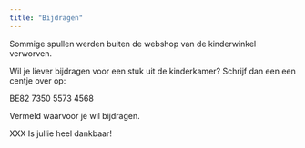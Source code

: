 ```yaml
---
title: "Bijdragen"
---
```


Sommige spullen werden buiten de webshop van de kinderwinkel verworven.

Wil je liever bijdragen voor een stuk uit de kinderkamer? Schrijf dan een een centje over op:

BE82 7350 5573 4568

Vermeld waarvoor je wil bijdragen.

XXX Is jullie heel dankbaar!
